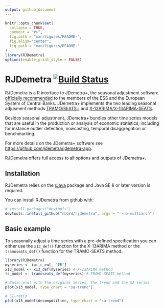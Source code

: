 ```yaml
---
output: github_document
---
```


<!-- README.md is generated from README.Rmd. Please edit that file -->

```r
knitr::opts_chunk$set(
  collapse = TRUE,
  comment = "#>",
  fig.path = "man/figures/README-",
  fig.align="center",
  fig.path = "man/figures/README-"
)
library(RJDemetra)
options(enable_print_style = FALSE)
```

# RJDemetra [![Build Status](https://api.travis-ci.com/nbbrd/rjdemetra.svg?branch=master)](https://travis-ci.com/nbbrd/rjdemetra)  <img src="man/figures/logo.png" align="right" alt="" />

RJDemetra is a R interface to JDemetra+, the seasonal adjustment software [officially recommended](https://ec.europa.eu/eurostat/cros/system/files/Jdemetra_%20release.pdf) to the members of the ESS and the European System of Central Banks. JDemetra+ implements the two leading seasonal adjusment methods [TRAMO/SEATS+](http://www.bde.es/bde/en/secciones/servicios/Profesionales/Programas_estadi/Programas_estad_d9fa7f3710fd821.html) and [X-12ARIMA/X-13ARIMA-SEATS](https://www.census.gov/srd/www/x13as/).

Besides seasonal adjustment, JDemetra+ bundles other time series models that are useful in the production or analysis of economic statistics, including for instance outlier detection, nowcasting, temporal disaggregation or benchmarking.

For more details on the JDemetra+ software see <https://github.com/jdemetra/jdemetra-app>.

RJDemetra offers full access to all options and outputs of JDemetra+.

## Installation

RJDemetra relies on the [rJava](https://CRAN.R-project.org/package=rJava) package and Java SE 8 or later version is required.

You can install RJDemetra from github with:

```r
# install.packages("devtools")
devtools::install_github("nbbrd/rjdemetra", args = "--no-multiarch")
```

## Basic example

To seasonally adjust a time series with a pre-defined specification you can either use the `x13_def()` function for the X-13ARIMA method or the `tramoseats_def()` function for the TRAMO-SEATS method.

```r
library(RJDemetra)
myseries <- ipi_c_eu[, "FR"]
x13_model <- x13_def(myseries) # X-13ARIMA method
ts_model <- tramoseats_def(myseries) # TRAMO-SEATS method

# Basic plot with the original series, the trend and the SA series
plot(x13_model, type_chart = "sa-trend")

# SI-ratio
plot(x13_model$decomposition, type_chart = "sa-trend")
```
